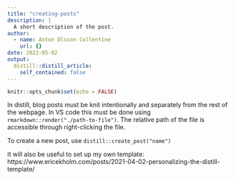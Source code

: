 ```yaml
---
title: "creating-posts"
description: |
  A short description of the post.
author:
  - name: Anton Olsson Collentine
    url: {}
date: 2022-05-02
output:
  distill::distill_article:
    self_contained: false
---
```



```r
knitr::opts_chunk$set(echo = FALSE)
```

In distill, blog posts must be knit intentionally and separately from the rest
of the webpage. In VS code this must be done using
 `rmarkdown::render("./path-to-file")`. The relative path of the file is accessible
 through right-clicking the file.

 To create a new post, use `distill::create_post("name")`

It will also be useful to set up my own template: https://www.ericekholm.com/posts/2021-04-02-personalizing-the-distill-template/
